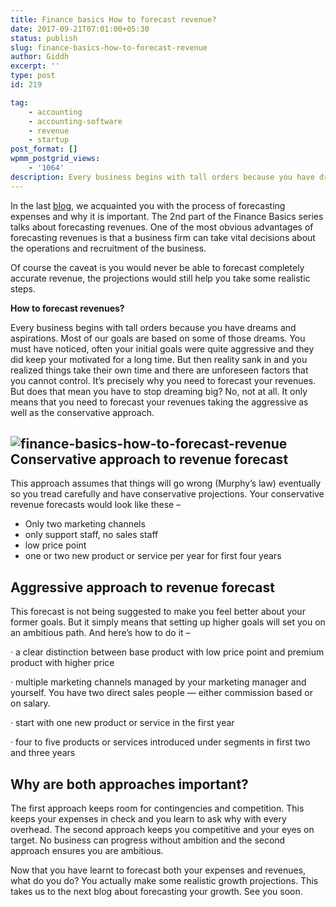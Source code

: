 ```yaml
---
title: Finance basics How to forecast revenue?
date: 2017-09-21T07:01:00+05:30
status: publish
slug: finance-basics-how-to-forecast-revenue
author: Giddh
excerpt: ''
type: post
id: 219

tag:
    - accounting
    - accounting-software
    - revenue
    - startup
post_format: []
wpmm_postgrid_views:
    - '1064'
description: Every business begins with tall orders because you have dreams and aspirations. Most of our goals are based on some of those dreams. You must have noticed, often your initial goals
---
```

In the last [blog](https://giddh.com/blog/finance-basics-how-to-forecast-expenses), we acquainted you with the process of forecasting expenses and why it is important. The 2nd part of the Finance Basics series talks about forecasting revenues. One of the most obvious advantages of forecasting revenues is that a business firm can take vital decisions about the operations and recruitment of the business.

Of course the caveat is you would never be able to forecast completely accurate revenue, the projections would still help you take some realistic steps.

**How to forecast revenues?**

Every business begins with tall orders because you have dreams and aspirations. Most of our goals are based on some of those dreams. You must have noticed, often your initial goals were quite aggressive and they did keep your motivated for a long time. But then reality sank in and you realized things take their own time and there are unforeseen factors that you cannot control. It’s precisely why you need to forecast your revenues. But does that mean you have to stop dreaming big? No, not at all. It only means that you need to forecast your revenues taking the aggressive as well as the conservative approach.

<img class="wp-block-image size-large" src = "https://miro.medium.com/max/741/1*xLLWTm74PMtUYAxi3i8FiQ.jpeg" alt="finance-basics-how-to-forecast-revenue" />Conservative approach to revenue forecast
-----------------------------------------

This approach assumes that things will go wrong (Murphy’s law) eventually so you tread carefully and have conservative projections. Your conservative revenue forecasts would look like these –

- Only two marketing channels
- only support staff, no sales staff
- low price point
- one or two new product or service per year for first four years

**Aggressive approach to revenue forecast**
-------------------------------------------

This forecast is not being suggested to make you feel better about your former goals. But it simply means that setting up higher goals will set you on an ambitious path. And here’s how to do it –

· a clear distinction between base product with low price point and premium product with higher price

· multiple marketing channels managed by your marketing manager and yourself. You have two direct sales people — either commission based or on salary.

· start with one new product or service in the first year

· four to five products or services introduced under segments in first two and three years

**Why are both approaches important?**
--------------------------------------

The first approach keeps room for contingencies and competition. This keeps your expenses in check and you learn to ask why with every overhead. The second approach keeps you competitive and your eyes on target. No business can progress without ambition and the second approach ensures you are ambitious.

Now that you have learnt to forecast both your expenses and revenues, what do you do? You actually make some realistic growth projections. This takes us to the next blog about forecasting your growth. See you soon.